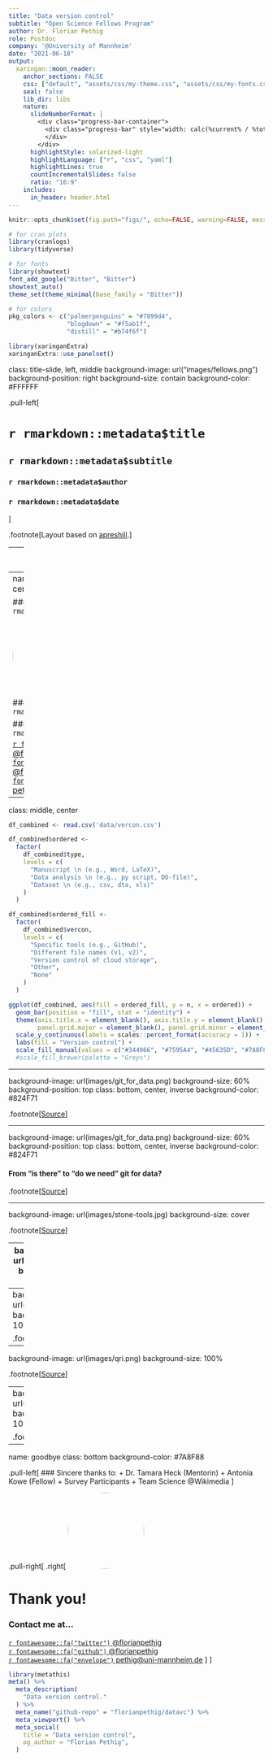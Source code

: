 ```yaml
---
title: "Data version control"
subtitle: "Open Science Fellows Program"
author: Dr. Florian Pethig
role: Postdoc
company: '@University of Mannheim'
date: "2021-06-18"
output:
  xaringan::moon_reader:
    anchor_sections: FALSE
    css: ["default", "assets/css/my-theme.css", "assets/css/my-fonts.css"]
    seal: false 
    lib_dir: libs
    nature:
      slideNumberFormat: |
        <div class="progress-bar-container">
          <div class="progress-bar" style="width: calc(%current% / %total% * 100%);">
          </div>
        </div>
      highlightStyle: solarized-light
      highlightLanguage: ["r", "css", "yaml"]
      highlightLines: true
      countIncrementalSlides: false
      ratio: "16:9"
    includes:
      in_header: header.html  
---
```


```r
knitr::opts_chunk$set(fig.path="figs/", echo=FALSE, warning=FALSE, message=FALSE, fig.retina=3, fig.asp=.5, out.width='100%', fig.showtext = TRUE, comment = NULL)

# for cran plots
library(cranlogs)
library(tidyverse)

# for fonts
library(showtext)
font_add_google("Bitter", "Bitter")
showtext_auto()
theme_set(theme_minimal(base_family = "Bitter"))

# for colors
pkg_colors <- c("palmerpenguins" = "#7899d4", 
                "blogdown" = "#f5ab1f", 
                "distill" = "#b74f6f")

library(xaringanExtra)
xaringanExtra::use_panelset()
```

class: title-slide, left, middle
background-image: url("images/fellows.png")
background-position: right
background-size: contain
background-color: #FFFFFF

.pull-left[

# `r rmarkdown::metadata$title`

## `r rmarkdown::metadata$subtitle`

### `r rmarkdown::metadata$author`

### `r rmarkdown::metadata$date`

]

.footnote[Layout based on [apreshill](https://github.com/apreshill/talks/tree/master/ares-kind-tools
).]

---
class: middle, center, inverse

## .big-text[Hello.]

---
name: hello
class: middle, center, inverse


### `r rmarkdown::metadata$author`

<img style="border-radius: 50%;" src="https://upload.wikimedia.org/wikipedia/commons/e/e8/Florian_Pethig.jpg" width="150px"/>

### `r rmarkdown::metadata$role`

### `r rmarkdown::metadata$company`

[`r fontawesome::fa("github")` @florianpethig](https://github.com/florianpethig)    
[`r fontawesome::fa("twitter")` @florianpethig](https://twitter.com/florianpethig)   
[`r fontawesome::fa("envelope")` pethig@uni-mannheim.de](mailto:pethig@uni-mannheim.de)

---
class: middle, center

```r
df_combined <- read.csv('data/vercon.csv')

df_combined$ordered <-
  factor(
    df_combined$type,
    levels = c(
      "Manuscript \n (e.g., Word, LaTeX)",
      "Data analysis \n (e.g., py script, DO-file)",
      "Dataset \n (e.g., csv, dta, xls)"
    )
  )

df_combined$ordered_fill <-
  factor(
    df_combined$vercon,
    levels = c(
      "Specific tools (e.g., GitHub)",
      "Different file names (v1, v2)",
      "Version control of cloud storage",
      "Other",
      "None"
    )
  )

ggplot(df_combined, aes(fill = ordered_fill, y = n, x = ordered)) +
  geom_bar(position = "fill", stat = "identity") +
  theme(axis.title.x = element_blank(), axis.title.y = element_blank(),
        panel.grid.major = element_blank(), panel.grid.minor = element_blank()) +
  scale_y_continuous(labels = scales::percent_format(accuracy = 1)) +
  labs(fill = "Version control") +
  scale_fill_manual(values = c("#344966", "#7595A4", "#45635D", "#7A8F88", "#824F71"))
  #scale_fill_brewer(palette = "Greys")
```

---

background-image: url(images/git_for_data.png)
background-size: 60%
background-position: top
class: bottom, center, inverse
background-color: #824F71

.footnote[[Source](https://opendata.stackexchange.com/questions/748/is-there-a-git-for-data)]

---

background-image: url(images/git_for_data.png)
background-size: 60%
background-position: top
class: bottom, center, inverse
background-color: #824F71

#### From "is there" to "do we need" git for data?

.footnote[[Source](https://opendata.stackexchange.com/questions/748/is-there-a-git-for-data)]

---

background-image: url(images/stone-tools.jpg)
background-size: cover

.footnote[[Source](https://commons.wikimedia.org/wiki/File:Ancient_Greece_Neolithic_Stone_Tools_%26_Weapons.jpg)]

---
background-image: url(images/dvc.png)
background-size: 100%

.footnote[[Source](https://florianpethig.github.io/datavc/overview/)]

---
background-image: url(images/gitlfs.png)
background-size: 100%

.footnote[[Source](https://florianpethig.github.io/datavc/overview/)]

---
background-image: url(images/qri.png)
background-size: 100%

.footnote[[Source](https://florianpethig.github.io/datavc/overview/)]

---
background-image: url(images/dbs.png)
background-size: 100%

.footnote[[Source](https://florianpethig.github.io/datavc/overview/)]

---
name: goodbye
class: bottom
background-color: #7A8F88

.pull-left[
### Sincere thanks to:
+ Dr. Tamara Heck (Mentorin)
+ Antonia Kowe (Fellow)
+ Survey Participants
+ Team Science @Wikimedia
]


.pull-right[
.right[
<img style="border-radius: 50%;" src="https://upload.wikimedia.org/wikipedia/commons/e/e8/Florian_Pethig.jpg" width="150px"/>

# Thank you!

### Contact me at...

[`r fontawesome::fa("twitter")` @florianpethig](http://twitter.com/florianpethig)  
[`r fontawesome::fa("github")` @florianpethig](http://github.com/florianpethig)  
[`r fontawesome::fa("envelope")` pethig@uni-mannheim.de](mailto:pethig@uni-mannheim.de)
]
]

```r
library(metathis)
meta() %>%
  meta_description(
    "Data version control."
  ) %>% 
  meta_name("github-repo" = "florianpethig/datavc") %>% 
  meta_viewport() %>% 
  meta_social(
    title = "Data version control",
    og_author = "Florian Pethig",
  )
```

